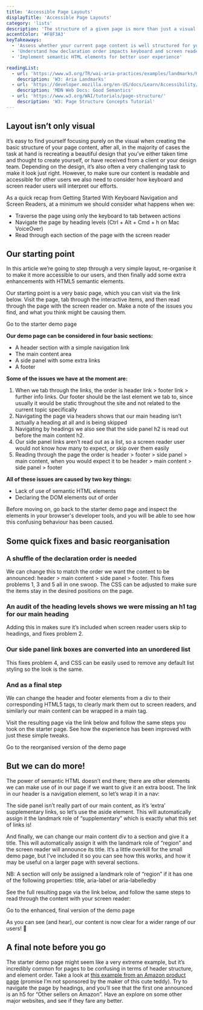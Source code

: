 ```yaml
---
title: 'Accessible Page Layouts'
displayTitle: 'Accessible Page Layouts'
category: 'lists'
description: 'The structure of a given page is more than just a visual consideration. This topic explores how heading levels, semantic HTML, and the order in which you declare and label your elements can all be leveraged to improve the experience of your assistive technology users'
accentColor: '#F8F3A3'
keyTakeaways:
  - 'Assess whether your current page content is well structured for your users'
  - 'Understand how declaration order impacts keyboard and screen reader users'
  - 'Implement semantic HTML elements for better user experience'

readingList:
  - url: 'https://www.w3.org/TR/wai-aria-practices/examples/landmarks/HTML5.html'
    description: 'W3: Aria Landmarks'
  - url: 'https://developer.mozilla.org/en-US/docs/Learn/Accessibility/HTML#Good_semantics'
    description: 'MDN Web Docs: Good Semantics'
  - url: 'https://www.w3.org/WAI/tutorials/page-structure/'
    description: 'W3: Page Structure Concepts Tutorial'
---
```


## Layout isn’t only visual

It’s easy to find yourself focusing purely on the visual when creating the basic structure of your page content, after all, in the majority of cases the task at hand is recreating a beautiful design that you’ve either taken time and thought to create yourself, or have received from a client or your design team. Depending on the design, it’s also often a very challenging task to make it look just right. However, to make sure our content is readable and accessible for other users we also need to consider how keyboard and screen reader users will interpret our efforts.

As a quick recap from Getting Started With Keyboard Navigation and Screen Readers, at a minimum we should consider what happens when we:

- Traverse the page using only the keyboard to tab between actions
- Navigate the page by heading levels (Ctrl + Alt + Cmd + h on Mac VoiceOver)
- Read through each section of the page with the screen reader

## Our starting point

In this article we’re going to step through a very simple layout, re-organise it to make it more accessible to our users, and then finally add some extra enhancements with HTML5 semantic elements.

Our starting point is a very basic page, which you can visit via the link below. Visit the page, tab through the interactive items, and then read through the page with the screen reader on. Make a note of the issues you find, and what you think might be causing them.

<Link to="/page-layouts-starter">Go to the starter demo page</Link>

**Our demo page can be considered in four basic sections:**

- A header section with a simple navigation link
- The main content area
- A side panel with some extra links
- A footer

**Some of the issues we have at the moment are:**

1. When we tab through the links, the order is header link > footer link > further info links. Our footer should be the last element we tab to, since usually it would be static throughout the site and not related to the current topic specifically
2. Navigating the page via headers shows that our main heading isn’t actually a heading at all and is being skipped
3. Navigating by headings we also see that the side panel h2 is read out before the main content h2.
4. Our side panel links aren’t read out as a list, so a screen reader user would not know how many to expect, or skip over them easily
5. Reading through the page the order is header > footer > side panel > main content, when you would expect it to be header > main content > side panel > footer

**All of these issues are caused by two key things:**

- Lack of use of semantic HTML elements
- Declaring the DOM elements out of order

Before moving on, go back to the starter demo page and inspect the elements in your browser's developer tools, and you will be able to see how this confusing behaviour has been caused.

## Some quick fixes and basic reorganisation

### A shuffle of the declaration order is needed

We can change this to match the order we want the content to be announced: header > main content > side panel > footer. This fixes problems 1, 3 and 5 all in one swoop. The CSS can be adjusted to make sure the items stay in the desired positions on the page.

<Gist url="https://gist.github.com/aitchiss/a0d260abbe15899965f2d4be3010f379" />

### An audit of the heading levels shows we were missing an h1 tag for our main heading

Adding this in makes sure it’s included when screen reader users skip to headings, and fixes problem 2.

<Gist url="https://gist.github.com/aitchiss/88e8a985b58ad59cb0a06b39233f080a" />

### Our side panel link boxes are converted into an unordered list

This fixes problem 4, and CSS can be easily used to remove any default list styling so the look is the same.

<Gist url="https://gist.github.com/aitchiss/21bd3990bfaf343137f6ef3c5ca3cada" />

### And as a final step

We can change the header and footer elements from a div to their corresponding HTML5 tags, to clearly mark them out to screen readers, and similarly our main content can be wrapped in a main tag.

<Gist url="https://gist.github.com/aitchiss/e67d4fa86bcda52d7866ab121945eccc" />

Visit the resulting page via the link below and follow the same steps you took on the starter page. See how the experience has been improved with just these simple tweaks.

<Link to="/page-layouts-reorganised">
  Go to the reorganised version of the demo page
</Link>

## But we can do more!

The power of semantic HTML doesn’t end there; there are other elements we can make use of in our page if we want to give it an extra boost. The link in our header is a navigation element, so let’s wrap it in a nav:

<Gist url="https://gist.github.com/aitchiss/00d08fc748f1f703d76347f1195525b0" />

The side panel isn’t really part of our main content, as it’s ‘extra’ supplementary links, so let’s use the aside element. This will automatically assign it the landmark role of “supplementary” which is exactly what this set of links is!

<Gist url="https://gist.github.com/aitchiss/ca4a9b335676edcdcd233d324ee5b1d5" />

And finally, we can change our main content div to a section and give it a title. This will automatically assign it with the landmark role of “region” and the screen reader will announce its title. It’s a little overkill for the small demo page, but I’ve included it so you can see how this works, and how it may be useful on a larger page with several sections.

NB: A section will only be assigned a landmark role of “region” if it has one of the following properties: title, aria-label or aria-labelledby

<Gist url="https://gist.github.com/aitchiss/e81af7bb3a5c3742a6f847669b76c717" />

See the full resulting page via the link below, and follow the same steps to read through the content with your screen reader:

<Link to="/page-layouts-enhanced">
  Go to the enhanced, final version of the demo page
</Link>

As you can see (and hear), our content is now clear for a wider range of our users! <span role="img" aria-hidden>&#x1F389;</span>

## A final note before you go

The starter demo page might seem like a very extreme example, but it’s incredibly common for pages to be confusing in terms of header structure, and element order. Take a look at <a href="https://www.amazon.co.uk/GUND-Bear-Suit-Soft-Toy/dp/B00DQN034Q/ref=sr_1_3?keywords=cute+dog&qid=1564846127&s=gateway&sr=8-3" target="_blank">this example from an Amazon product page</a> (promise I’m not sponsored by the maker of this cute teddy). Try to navigate the page by headings, and you’ll see that the first one announced is an h5 for “Other sellers on Amazon”. Have an explore on some other major websites, and see if they fare any better.
